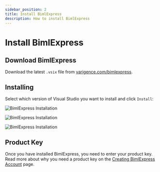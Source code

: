 ---
sidebar_position: 2
title: Install BimlExpress
description: How to install BimlExpress
---
<head>
  <meta name="varigenceProduct" content="BimlExpress"></meta>
  <meta name="varigenceArticleType" content="Conceptual"></meta>
</head>

# Install BimlExpress

## Download BimlExpress

Download the latest `.vsix` file from [varigence.com/bimlexpress](http://varigence.com/bimlexpress).

## Installing

Select which version of Visual Studio you want to install and click `Install`:

![BimlExpress Installation](/img/bimlexpress/bimlexpress-install01.png "BimlExpress Installation")

![BimlExpress Installation](/img/bimlexpress/bimlexpress-install02.png "BimlExpress Installation")

![BimlExpress Installation](/img/bimlexpress/bimlexpress-install03.png "BimlExpress Installation")

## Product Key

Once you have installed BimlExpress, you need to enter your product key. Read more about why you need a product key on the [Creating BimlExpress Account](./bimlexpress-account) page.